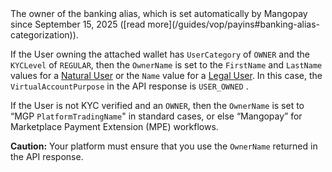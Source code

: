   
<ResponseField name="OwnerName" type="string" >  
<MaxLength255Characters />    
The owner of the banking alias, which is set automatically by Mangopay since September 15, 2025 ([read more](/guides/vop/payins#banking-alias-categorization)).

If the User owning the attached wallet has `UserCategory` of `OWNER` and the `KYCLevel` of `REGULAR`, then the `OwnerName` is set to the `FirstName` and `LastName` values for a [Natural User](/api-reference/users/natural-user-object-sca) or the `Name` value for a [Legal User](/api-reference/users/legal-user-object-sca). In this case, the `VirtualAccountPurpose` in the API response is `USER_OWNED` .

If the User is not KYC verified and an `OWNER`, then the `OwnerName` is set to “MGP `PlatformTradingName`" in standard cases, or else “Mangopay” for Marketplace Payment Extension (MPE) workflows.

**Caution:** Your platform must ensure that you use the `OwnerName` returned in the API response.
</ResponseField>